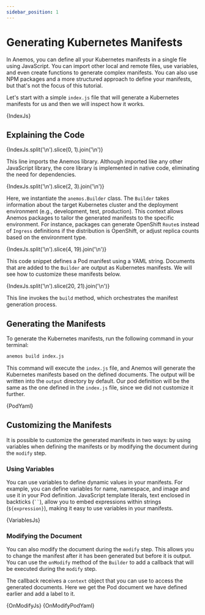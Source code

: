 ```yaml
---
sidebar_position: 1
---
```




# Generating Kubernetes Manifests

In Anemos, you can define all your Kubernetes manifests in a single file using JavaScript. You can import
other local and remote files, use variables, and even create functions to generate complex manifests. You can also
use NPM packages and a more structured approach to define your manifests, but that's not the focus of this tutorial.

Let's start with a simple `index.js` file that will generate a Kubernetes manifests for us and then
we will inspect how it works.

<CodeBlock language="javascript" title="index.js" showLineNumbers>
    {IndexJs}
</CodeBlock>

## Explaining the Code

<CodeBlock language="javascript" title="index.js" showLineNumbers>
    {IndexJs.split('\n').slice(0, 1).join('\n')}
</CodeBlock>

This line imports the Anemos library. Although imported like any other JavaScript library,
the core library is implemented in native code, eliminating the need for dependencies.

<CodeBlock language="javascript" title="index.js" showLineNumbers={3}>
    {IndexJs.split('\n').slice(2, 3).join('\n')}
</CodeBlock>

Here, we instantiate the `anemos.Builder` class. The `Builder` takes information about the target
Kubernetes cluster and the deployment environment (e.g., development, test, production). This context
allows Anemos packages to tailor the generated manifests to the specific environment. For instance, packages can
generate OpenShift `Route`s instead of `Ingress` definitions if the distribution is OpenShift, or adjust replica
counts based on the environment type.

<CodeBlock language="javascript" title="index.js" showLineNumbers={5}>
    {IndexJs.split('\n').slice(4, 19).join('\n')}
</CodeBlock>

This code snippet defines a Pod manifest using a YAML string. Documents that are added to the `Builder`
are output as Kubernetes manifests. We will see how to customize these manifests below.

<CodeBlock language="javascript" title="index.js" showLineNumbers={21}>
    {IndexJs.split('\n').slice(20, 21).join('\n')}
</CodeBlock>

This line invokes the `build` method, which orchestrates the manifest generation process.

## Generating the Manifests

To generate the Kubernetes manifests, run the following command in your terminal:

```bash
anemos build index.js
```

This command will execute the `index.js` file, and Anemos will generate the Kubernetes manifests based on the
defined documents. The output will be written into the `output` directory by default. Our pod definition will be
the same as the one defined in the `index.js` file, since we did not customize it further.

<CodeBlock language="yaml" title="pod.yaml" showLineNumbers>
    {PodYaml}
</CodeBlock>

## Customizing the Manifests

It is possible to customize the generated manifests in two ways: by using variables when defining the manifests
or by modifying the document during the `modify` step.

### Using Variables

You can use variables to define dynamic values in your manifests. For example, you can define variables for
name, namespace, and image and use it in your Pod definition. JavaScript template literals, text enclosed
in backticks (``` `` ```), allow you to embed expressions within strings (`${expression}`), making it easy
to use variables in your manifests.

<CodeBlock language="javascript" title="pod.yaml" showLineNumbers>
    {VariablesJs}
</CodeBlock>

### Modifying the Document

You can also modify the document during the `modify` step. This allows you to change the manifest after it has been
generated but before it is output. You can use the `onModify` method of the `Builder` to add a callback that will
be executed during the `modify` step.

The callback receives a `context` object that you can use to access the generated documents. Here we get the Pod document
we have defined earlier and add a label to it.

<Tabs>
  <TabItem value="index.js">
    <CodeBlock language="javascript" showLineNumbers>
      {OnModifyJs}
    </CodeBlock>
  </TabItem>

  <TabItem value="pod.yaml">
    <CodeBlock language="yaml" showLineNumbers>
      {OnModifyPodYaml}
    </CodeBlock>
  </TabItem>
</Tabs>